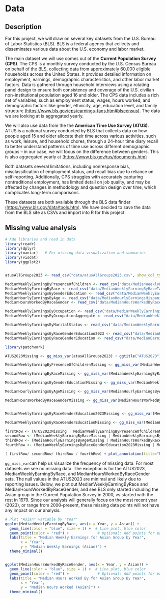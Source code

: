 # Data


## Description

For this project, we will draw on several key datasets from the U.S. Bureau of Labor Statistics (BLS). BLS is a federal agency that collects and disseminates various data about the U.S. economy and labor market.

The main dataset we will use comes out of the **Current Population Survey (CPS)**. The CPS is a monthly survey conducted by the U.S. Census Bureau on behalf of the BLS, collecting data from approximately 60,000 eligible households across the United States. It provides detailed information on employment, earnings, demographic characteristics, and other labor market factors. Data is gathered through household interviews using a rotating panel design to ensure both consistency and coverage of the U.S. civilian non-institutional population aged 16 and older. The CPS data includes a rich set of variables, such as employment status, wages, hours worked, and demographic factors like gender, ethnicity, age, education level, and family structure [(https://www.bls.gov/cps/earnings-faqs.htm#blscensus)](https://www.bls.gov/cps/earnings-faqs.htm#blscensus). The data we are looking at is aggregated yearly.

We will also use data from the the **American Time Use Survey (ATUS)**. ATUS is a national survey conducted by BLS that collects data on how people aged 15 and older allocate their time across various activities, such as work, leisure, and household chores, through a 24-hour time diary recall to better understand patterns of time use across different demographic groups -- in our case, we will focus on the difference between genders. This is also aggregated yearly at [(https://www.bls.gov/tus/documents.htm)](https://www.bls.gov/tus/documents.htm)

Both datasets several limitations, including nonresponse bias, misclassification of employment status, and recall bias due to reliance on self-reporting. Additionally, CPS struggles with accurately capturing nontraditional employment, has limited detail on job quality, and may be affected by changes in methodology and question design over time, which complicates long-term comparisons.

These datasets are both available through the BLS data finder [(https://www.bls.gov/data/tools.htm)](https://www.bls.gov/data/tools.htm).
We have decided to save the data from the BLS site as CSVs and import into R for this project.


## Missing value analysis


```r
# Add libraries and read in data
library(readr)
library(dplyr)
library(naniar)   # For missing data visualization and summaries
library(visdat)
library(ggplot2)


atusAllGroups2023 <- read_csv("data/atusAllGroups2023.csv", show_col_types = FALSE)

MedianWeeklyEarningByPresenceOfChildren <- read_csv("data/MedianWeeklyEarningByPresenceOfChildrenTable7.csv", show_col_types = FALSE)
MedianWeeklyEarningByRace <- read_csv("data/MedianWeeklyEarningByRaceTable18.csv", show_col_types = FALSE)
MedianWeeklyEarningsByGenderEducation <- read_csv("data/MedianWeeklyEarningsByGenderEducationTable24.csv", show_col_types = FALSE)
MedianHourlyEarningsByAge <- read_csv("data/MedianHourlyEarningsHispanicByAgeTable25.csv", show_col_types = FALSE)
MedianHoursWorkedByRaceGender <- read_csv("data/MedianHoursWorkedByRaceGenderTable26.csv", show_col_types = FALSE)

MedianWeeklyEarningsByOccupation <- read_csv("data/MedianWeeklyEarningsByOccupation.csv", show_col_types = FALSE)
MedianWeeklyEarningsByOccupationAggregate <- read_csv("data/MedianWeeklyEarningsByOccupationAggregate.csv", show_col_types = FALSE)

MedianWeeklyEarningsByMaritalStatus <- read_csv("data/MedianWeeklyEarningsByMaritalStatus.csv", show_col_types = FALSE)

MedianWeeklyEarningsByRaceGenderEducation2023 <- read_csv("data/MedianEarningsByRaceGenderEducation_2023.csv", show_col_types = FALSE)
MedianWeeklyEarningsByRaceGenderEducation <- read_csv("data/MedianEarningsByRaceGenderEducation_AllYears.csv", show_col_types = FALSE)

```

```r
library(patchwork)

ATUS2023Missing <- gg_miss_var(atusAllGroups2023) + ggtitle("ATUS2023") + theme(plot.title = element_text(size = 7, hjust = 0.5))

MedianWeeklyEarningByPresenceOfChildrenMissing <- gg_miss_var(MedianWeeklyEarningByPresenceOfChildren) + ggtitle("MedianWeeklyEarningBy\nPresenceOfChildrenMissing") + theme(plot.title = element_text(size = 7, hjust = 0.5))

MedianWeeklyEarningByRaceMissing <- gg_miss_var(MedianWeeklyEarningByRace) + ggtitle("MedianWeeklyEarningByRace") + theme(plot.title = element_text(size = 7, hjust = 0.5))

MedianWeeklyEarningsByGenderEducationMissing <- gg_miss_var(MedianWeeklyEarningsByGenderEducation) + ggtitle("MedianWeeklyEarningsBy\nGenderEducationMissing") + theme(plot.title = element_text(size = 7, hjust = 0.5))

MedianHourlyEarningsByAgeMissing <- gg_miss_var(MedianHourlyEarningsByAge) + ggtitle("MedianHourlyEarningsBy\nAgeMissing") + theme(plot.title = element_text(size = 7, hjust = 0.5))

MedianHoursWorkedByRaceGenderMissing <- gg_miss_var(MedianHoursWorkedByRaceGender) + ggtitle("MedianHoursWorkedBy\nRaceGenderMissing") + theme(plot.title = element_text(size = 7, hjust = 0.5))


MedianWeeklyEarningsByRaceGenderEducation2023Missing <- gg_miss_var(MedianWeeklyEarningsByRaceGenderEducation2023) + ggtitle("MedianWeeklyEarningsBy\nRaceGenderEducation(2023)Missing") + theme(plot.title = element_text(size = 7, hjust = 0.5))

MedianWeeklyEarningsByRaceGenderEducationMissing <- gg_miss_var(MedianWeeklyEarningsByRaceGenderEducation) + ggtitle("MedianWeeklyEarningsBy\nRaceGenderEducationMissing") + theme(plot.title = element_text(size = 7, hjust = 0.5))

firstRow <- (ATUS2023Missing | MedianWeeklyEarningByPresenceOfChildrenMissing)
secondRow <- (MedianWeeklyEarningByRaceMissing | MedianWeeklyEarningsByGenderEducationMissing)
thirdRow <- (MedianHourlyEarningsByAgeMissing | MedianHoursWorkedByRaceGenderMissing)
fourthRow <- (MedianWeeklyEarningsByRaceGenderEducation2023Missing | MedianWeeklyEarningsByRaceGenderEducationMissing)

( firstRow/ secondRow/ thirdRow / fourthRow) + plot_annotation(title="Missing Value Frequencies Across Datasets in Use")
```

`gg_miss_var`can help us visualize the frequency of missing data.
For most datasets we see no missing data. The exception is for the ATUS2023, MedianWeeklyEarningByRace, and MedianHoursWorkedByRaceGender sets. The null values in the ATUS2023 are minimal and likely due to reporting issues. Below, we plot out MedianWeeklyEarningByRace and MedianHoursWorkedByRaceGender, and see BLS only started including the Asian group in the Current Population Survey in 2000, vs started with the rest in 1979. Since our analysis will generally focus on the most recent year (2023), or range from 2000-present, these missing data points will not have any impact on our analysis.


```r
# Plot "Asian" variable by "Year"
ggplot(MedianWeeklyEarningByRace, aes(x = Year, y = Asian)) +
  geom_line(color = "blue", size = 1) +  # Line plot, blue color
  geom_point(color = "red") +             # Optional: Add points for each year
  labs(title = "Median Weekly Earnings for Asian Group by Year",
       x = "Year",
       y = "Median Weekly Earnings (Asian)") +
  theme_minimal()


ggplot(MedianHoursWorkedByRaceGender, aes(x = Year, y = Asian)) +
  geom_line(color = "blue", size = 1) +  # Line plot, blue color
  geom_point(color = "red") +             # Optional: Add points for each year
  labs(title = "Median Hours Worked By for Asian Group By Year",
       x = "Year",
       y = "Median Hours Worked (Asian)") +
  theme_minimal()
```

